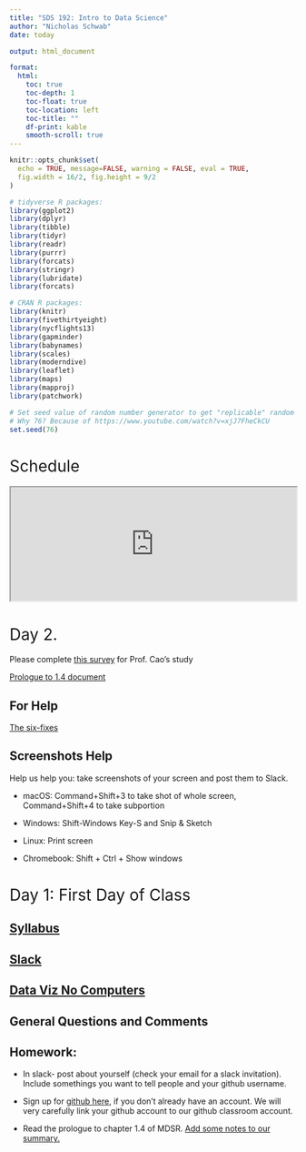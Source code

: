 ```yaml
---
title: "SDS 192: Intro to Data Science"
author: "Nicholas Schwab"
date: today

output: html_document

format:
  html:
    toc: true
    toc-depth: 1
    toc-float: true
    toc-location: left
    toc-title: ""
    df-print: kable
    smooth-scroll: true
---
```


```{=html}
<style>
h1{font-weight: 400;}
</style>
```
```r
knitr::opts_chunk$set(
  echo = TRUE, message=FALSE, warning = FALSE, eval = TRUE, 
  fig.width = 16/2, fig.height = 9/2
)

# tidyverse R packages:
library(ggplot2)
library(dplyr)
library(tibble)
library(tidyr)
library(readr)
library(purrr)
library(forcats)
library(stringr)
library(lubridate)
library(forcats)

# CRAN R packages:
library(knitr)
library(fivethirtyeight)
library(nycflights13)
library(gapminder)
library(babynames)
library(scales)
library(moderndive)
library(leaflet)
library(maps)
library(mapproj)
library(patchwork)

# Set seed value of random number generator to get "replicable" random numbers.
# Why 76? Because of https://www.youtube.com/watch?v=xjJ7FheCkCU
set.seed(76)
```

```{=html}
<style>
h1{font-weight: 400;}
</style>
```
# Schedule

<iframe src="https://docs.google.com/spreadsheets/d/e/2PACX-1vTG_b6upDZcPxXB92LHYIhV1uAXgeVGaMsZ3sDRPuSQN74JdhkKhZQVjw6T68I3zsP8KGYzDSVTZW64/pubhtml?gid=0&amp;single=true&amp;widget=true&amp;headers=false&amp;gid=0&amp;range=A1:D3" width="100%" height="200">

</iframe>

<!-- # Day 26: Final project work. -->

<!-- Just working the final project today.  -->

<!-- # Day 25: More maps with leaflet.  -->

<!-- UMass $10,000 dollar/year scholarship to study Informatics, let me know if you want more info. -->

<!-- -   more maps -->

<!-- -   provider tiles -->

<!-- -   slides  -->

<!-- [Final Project](./course-materials/project-instructions/final-project.html) due Tuesday Dec 20 at midnight. Presentation of project is Wednesday Dec 21 at 10:30am.  -->

<!-- # Day 24: Maps with ggplot2 and leaflet.  -->

<!-- We'll be working from [this site](./course-materials/lectures/maps-ggplot.html) today.  -->

<!-- # Day 23: SQL Project Day  -->

<!-- Time to work on Project 3 -->

<!-- # Day 22: More SQL  -->

<!-- -   Review problems 1,2,3 and 5 from chapter 15 -->

<!-- -   Short Lecture?  -->

<!-- -   [Project 3](./course-materials/project-instructions/project-3/project3.html) -->

<!-- # Day 21: Intro to SQL and dbplyr() -->

<!-- -   [Example](./course-materials/lectures/SQL-example-yelp.html) -->

<!-- -   Try Problems 1,2,3 and 5 from chapter 15 with dbplyr and SQL -->

<!-- -   A [Cheatsheet](https://s3.amazonaws.com/assets.datacamp.com/email/other/SQL+for+Data+Science.pdf) and here's [another one](https://intellipaat.com/blog/wp-content/uploads/2022/10/SQL-Commands-Cheat-Sheet-2022.jpg) -->

<!-- # Day 20: Scraping Data -->

<!-- -   Discuss Pivot Practice. -->

<!-- -   [Scraping from website example](./course-materials/lectures/scrape-data.html)  -->

<!-- -   MDSR Chapter 6 Problem 3 and 4 for homework 6 due Monday. -->

<!-- # Day 19: Tidy Data Pivot Practice -->

<!-- [Just Pivot practice with this assignment](https://github.com/MTH190/Pivot_practice) -->

<!-- Clone the assignment by visiting the link above.  -->

<!-- # Day 18: Tidy Data -->

<!-- -   45 minutes on tidy data with [hw-05](https://github.com/MTH190/hw-05) -->

<!-- -   30 minutes on project  -->

<!-- -   No class on Friday Nov 11th or Nov 23rd -->

<!-- # Day 17: Continue working on Project 2 -->

<!-- -   Comment your data with `#` -->

<!-- -   Use pull to save data to avoid retyping.  -->

<!-- -   I'll continue to check slack and github to give feedback. -->

<!-- # Day 16: Project 2 -->

<!-- Github: -->

<!-- -   Together: Push to github HW-03, HW-04, and Project-1. -->

<!-- Remember: -->

<!-- -   **pull** new changes -->

<!-- -   make edits on your computer -->

<!-- -   **commit** your local changes -->

<!--     -   this step may be repeated -->

<!-- -   **pull** again to avoid merge conflicts -->

<!-- -   **push** your commit(s) to GitHub -->

<!-- [FEC Data Lecture](./course-materials/lectures/mdsr-wrangling-fec20.html) -->

<!-- [Project 2](./course-materials/project-instructions/project-2/project-2-fec-20.html) -->

<!-- Project 2 teams: -->

<!-- -   Ajani, Ida, Magdalena -->

<!-- -   James & Kathrine -->

<!-- # Day 15: Work on HW 4. -->

<!-- Questions on HW 4 -->

<!-- Point out the tidyverse [Coding Style Guide](https://style.tidyverse.org/) -->

<!-- -   [Files](https://style.tidyverse.org/files.html) -->

<!-- -   [Syntax](https://style.tidyverse.org/syntax.html) -->

<!-- -   [Pipes](https://style.tidyverse.org/pipes.html) -->

<!-- -   [ggplot2](https://style.tidyverse.org/ggplot2.html) -->

<!-- Practice: Merge Conflicts with github together -->

<!-- In preparation for Project 2: `install.packages("remotes")` `remotes::install_github("baumer-lab/fec20")` -->

<!-- # Day 14: Ok Really Start HW 4 -->

<!-- Discuss Problems 1 and 3 from Chapter 5 -->

<!-- Start work on HW 4 -->

<!-- [Problem 3 solution](./MY-MDSR-SOLUTIONS/Chapter%205%20Problems/Chapter%205%20Problems/Problem-3-new.html) -->

<!-- # Day 13: More Practice -->

<!-- Push HW 3 to Github -->

<!-- Discuss Problems 1 and 3 from Chapter 5 -->

<!-- # Day 12: Joins -->

<!-- ## [The Joins](./course-materials/lectures/mdsr-the-joins.html) -->

<!-- Try [Chapter 5 problems 1, 3 and 4](https://mdsr-book.github.io/mdsr2e/ch-join.html#join-exercises) start in class continue for homework we'll discuss Friday -->

<!-- # Day 11: Project 1 workday and group_by() -->

<!-- ## [group_by() (and rename)](./course-materials/lectures/mdsr-group_by-and-rename.html) -->

<!-- ## Project_time -->

<!-- # Day 10: Project 1 -->

<!-- Discuss exercises 1,2,3,5 and 6 from chapter 4. -->

<!-- ## On Coding -->

<!-- [learning to code](./course-materials/lectures/mdsr-learning-to-code.html) -->

<!-- ## Project 1 -->

<!-- Copy it from github. [Here's the outline](./course-materials/project-instructions/project-1/project-1-hcc-data-outline.html) -->

<!-- # Day 9: The verbs -->

<!-- [The Verbs](./docs/course-materials/lectures/mdsr-the-verbs.html) [The Verbs](./course-materials/lectures/mdsr-the-verbs.html) -->

<!-- Discuss exercises 1,2,3 from chapter 4. -->

<!-- Problem 5 and 6 for Classwork -->

<!-- [Chapter 3: Problem 3 and 7](https://mdsr-book.github.io/mdsr2e/ch-vizII.html#datavizII-exercises) -->

<!-- # Day 8: Class is cancelled but... -->

<!-- ## I expect you to do the reading and try problem 1,2, and 3 from chapter 4. -->

<!-- I made you the dataframe for exercise 4.4 number 1 so you can play with the code. You can copy it from [here.](./course-materials/in-class-activities/chapter-4-problem-1.html) We'll discuss this problem, number 2 and also 3 on Friday. -->

<!-- # Day 7: Discuss Homework -->

<!-- ## Go over interesting bits from the homework: -->

<!-- -   HW2 -->

<!--     -   load(), inline code, nrow()\ -->

<!--     -   question 4 and 5 -->

<!-- -   HW3 -->

<!--     -   brief analysis of code -->

<!--     -   stuck anywhere? -->

<!-- ### Practice: -->

<!-- [Chapter 3: Problem 3 and 7](https://mdsr-book.github.io/mdsr2e/ch-vizII.html#datavizII-exercises) -->

<!-- # Day 6: Color and Grammar of Graphics -->

<!-- ## [Color lecture](./course-materials/lectures/mdsr_color.html) -->

<!-- ## [Grammar of graphics](./course-materials/lectures/mdsr-grammar-of-graphics.html) -->

<!-- ## Activity -->

<!-- -   [We'll do problems 3.1 #1 and 3 in class](https://mdsr-book.github.io/mdsr2e/ch-vizII.html#datavizII-exercises) -->

<!-- # Day 5: Digestion Day -->

<!-- ## Let us talk about these -->

<!-- -   [Chapter 2 Take Aways](https://docs.google.com/document/d/184nd7HdObXgeyuq7TUHYXjThkHWc0O45GDD1BG1m40E/edit?usp=sharing) -->

<!-- -   Discuss [Problems 1 & 6 & 3](https://mdsr-book.github.io/mdsr2e/ch-vizI.html#datavizI-exercises) -->

<!-- -   Discuss [Lab_01](./course-materials/lab-instructions/lab-01/lab-01-plastic-waste.html) -->

<!-- -   Quick check in [HW 02](./course-materials/hw-instructions/hw-02/hw-02-airbnb-edi.html) -->

<!-- ## [Color exercise](./course-materials/in-class-activities/Color_exercises.html) -->

<!-- # Day 4: Using GGplot -->

<!-- ## Activity: [Intro to ggplot2](./course-materials/in-class-activities/Activity-ggplot2.html) -->

<!-- ## [Lab_01](./course-materials/lab-instructions/lab-01/lab-01-plastic-waste.html) -->

<!-- # Day 3: Check in and Taxonomy -->

<!-- ## Updates: -->

<!-- -   Issues with some packages installing on Server: 'coronavirus', 'ggimage', 'dsbox' -->

<!-- -   What times of the day do you do your homework. When would AJ's office hours work for you? -->

<!-- ## Check in on HW 1 -->

<!-- [HW 1 Take Aways](https://docs.google.com/document/d/1jtF58XftxCVLf8DMDsrDLyxKY752puwckm1d6db-CYo/edit?usp=sharing) -->

<!-- HW 1 due by midnight tonight. -->

<!-- ## Taxonomy -->

<!-- [Lecture on Taxonomy](./course-materials/lectures/mdsr_viz_1_taxonomy.html) -->

<!-- [Activity on Taxonomy](./course-materials/in-class-activities/Activity_Taxonomy_of_Graphics.html) -->

<!-- ## Let's look at HW 2 -->

<!-- [HW 02](./course-materials/hw-instructions/hw-02/hw-02-airbnb-edi.html) should be shared with you through github You have to clone the repo and use your token as a password. -->

<!-- ## Get a NYTimes account -->

<!-- [You get this free through HCC](https://www.hcc.edu/library/find-resources/databases-and-journals/nyt-login) -->

# Day 2.

Please complete [this survey](https://smithcollege.qualtrics.com/jfe/form/SV_bmy8BNkIp4SpzXo) for Prof. Cao's study

[Prologue to 1.4 document](https://docs.google.com/document/d/1EJ389lsPzAutfq1HEspdTNyyVAk8AJDItQPXgI58dus/edit?usp=sharing)

## For Help

[The six-fixes](https://docs.google.com/document/d/1P7IyZ4On9OlrCOhygFxjC7XhQqyw8OludwChz-uFd_o/edit)

::: {.callout-tip collapse="true"}
## Screenshots Help

Help us help you: take screenshots of your screen and post them to Slack.

-   macOS: Command+Shift+3 to take shot of whole screen, Command+Shift+4 to take subportion

-   Windows: Shift-Windows Key-S and Snip & Sketch

-   Linux: Print screen

-   Chromebook: Shift + Ctrl + Show windows
:::


<!-- ## Activity -->

<!-- [UNvotes](./course-materials/application-exercises/ae-01a-un-votes/unvotes.html) -->

<!-- or -->

<!-- [COVID-19](./course-materials/application-exercises/ae-01b-covid/covid.html) -->

<!-- ## HW 1 should be shared with you via github. -->

<!-- -   Check your email. -->

<!-- -   I'd like to start this in class so we're on the same page. -->

<!-- -   [Here's a link just in case, but don't click it](./course-materials/hw-instructions/hw-01/hw-01-pet-names.html) -->

# Day 1: First Day of Class

## [Syllabus](./course-materials/syllabus/syllabus.html)


## [Slack](https://sds-192-ns-202401.slack.com)


## [Data Viz No Computers](./course-materials/first-day-survey/Data-Viz-No-Computers.qmd)

## General Questions and Comments

::: {.callout-note collapse="true"}
## Homework:

-   In slack- post about yourself (check your email for a slack invitation). Include somethings you want to tell people and your github username.

-   Sign up for [github here](https://github.com/), if you don't already have an account. We will very carefully link your github account to our github classroom account.

-   Read the prologue to chapter 1.4 of MDSR. [Add some notes to our summary.](https://docs.google.com/document/d/1EJ389lsPzAutfq1HEspdTNyyVAk8AJDItQPXgI58dus/edit?usp=sharing)
:::
